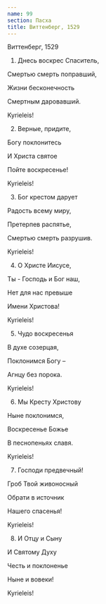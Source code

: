 ```yaml
---
name: 99
section: Пасха
title: Виттенберг, 1529
---
```

Виттенберг, 1529


1. Днесь воскрес Спаситель,

Смертью смерть поправший,

Жизни бесконечность

Смертным даровавший.

Kyrieleis!


2. Верные, придите,

Богу поклонитесь

И Христа святое

Пойте воскресенье!

Kyrieleis!


3. Бог крестом дарует

Радость всему миру,

Претерпев распятье,

Смертью смерть разрушив.

Kyrieleis!


4. О Христе Иисусе,

Ты - Господь и Бог наш,

Нет для нас превыше

Имени Христова!

Kyrieleis!


5. Чудо воскресенья

В духе созерцая,

Поклонимся Богу –

Агнцу без порока.

Kyrieleis!


6. Мы Кресту Христову

Ныне поклонимся,

Воскресенье Божье

В песнопеньях славя.

Kyrieleis!


7. Господи предвечный!

Гроб Твой живоносный

Обрати в источник

Нашего спасенья!

Kyrieleis!


8. И Отцу и Сыну

И Святому Духу

Честь и поклоненье

Ныне и вовеки!

Kyrieleis!